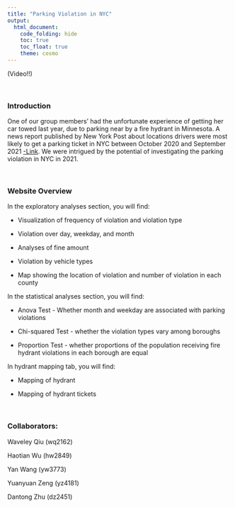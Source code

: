 ```yaml
---
title: "Parking Violation in NYC"
output: 
  html_document:
    code_folding: hide
    toc: true
    toc_float: true
    theme: cosmo
---
```

(Video!!)

&nbsp;

### Introduction
One of our group members' had the unfortunate experience of getting her car towed last year, due to parking near by a fire hydrant in Minnesota. A news report published by New York Post about locations drivers were most likely to get a parking ticket in NYC between October 2020 and September 2021 [-Link]( https://nypost.com/2021/11/18/these-are-the-worst-nyc-streets-for-getting-a-parking-ticket/). We were intrigued by the potential of investigating the parking violation in NYC in 2021. 

&nbsp;

### Website Overview
In the exploratory analyses section, you will find:

* Visualization of frequency of violation and violation type

* Violation over day, weekday, and month

* Analyses of fine amount 

* Violation by vehicle types

* Map showing the location of violation and number of violation in each county


In the statistical analyses section, you will find:

* Anova Test - Whether month and weekday are associated with parking violations

* Chi-squared Test - whether the violation types vary among boroughs

* Proportion Test - whether proportions of the population receiving fire hydrant violations in each borough are equal


In hydrant mapping tab, you will find:

* Mapping of hydrant 

* Mapping of hydrant tickets

&nbsp;

### Collaborators:

Waveley Qiu (wq2162)

Haotian Wu (hw2849)

Yan Wang (yw3773)

Yuanyuan Zeng (yz4181)

Dantong Zhu (dz2451)

